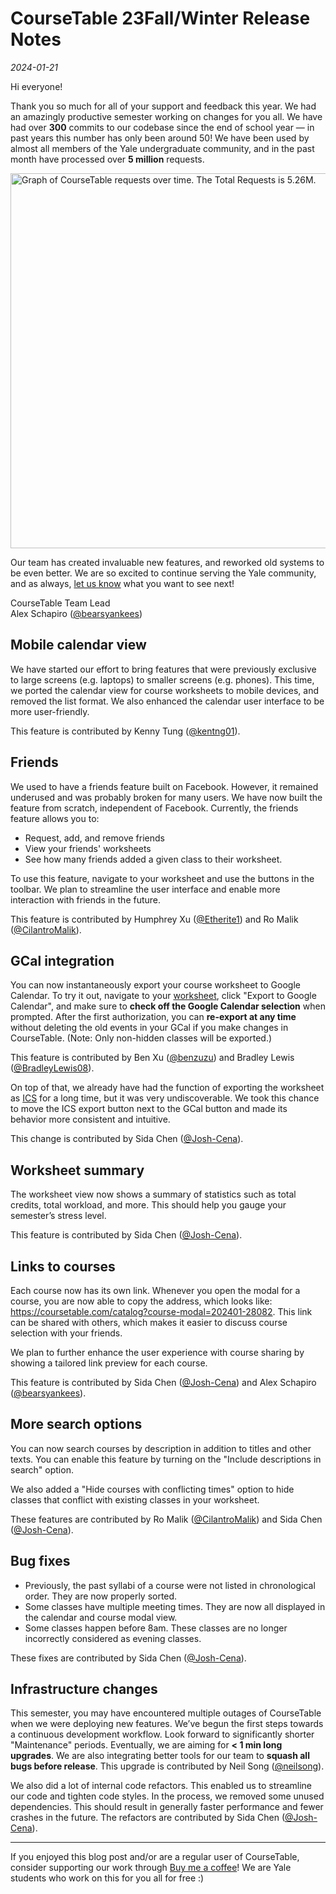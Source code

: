 
<div className={clsx(styles.container, 'mx-auto')}>
<TextComponent type={1}>

# CourseTable 23Fall/Winter Release Notes

_2024-01-21_

Hi everyone!

Thank you so much for all of your support and feedback this year. We had an amazingly productive semester working on changes for you all. We have had over **300** commits to our codebase since the end of school year — in past years this number has only been around 50! We have been used by almost all members of the Yale undergraduate community, and in the past month have processed over **5 million** requests.

<div style={{ textAlign: 'center' }}>
  <img
    src="/images/release_notes/fall_23/fall23requests.png"
    alt="Graph of CourseTable requests over time. The Total Requests is 5.26M."
    width="600"
  />
</div>

Our team has created invaluable new features, and reworked old systems to be even better. We are so excited to continue serving the Yale community, and as always, [let us know](https://feedback.coursetable.com/) what you want to see next!

CourseTable Team Lead<br />
Alex Schapiro ([@bearsyankees](https://github.com/bearsyankees))

## Mobile calendar view

We have started our effort to bring features that were previously exclusive to large screens (e.g. laptops) to smaller screens (e.g. phones). This time, we ported the calendar view for course worksheets to mobile devices, and removed the list format. We also enhanced the calendar user interface to be more user-friendly.

This feature is contributed by Kenny Tung ([@kentng01](https://github.com/kentng01)).

## Friends

We used to have a friends feature built on Facebook. However, it remained underused and was probably broken for many users. We have now built the feature from scratch, independent of Facebook. Currently, the friends feature allows you to:

- Request, add, and remove friends
- View your friends' worksheets
- See how many friends added a given class to their worksheet.

To use this feature, navigate to your worksheet and use the buttons in the toolbar. We plan to streamline the user interface and enable more interaction with friends in the future.

This feature is contributed by Humphrey Xu ([@Etherite1](https://github.com/Etherite1)) and Ro Malik ([@CilantroMalik](https://github.com/CilantroMalik)).

## GCal integration

You can now instantaneously export your course worksheet to Google Calendar. To try it out, navigate to your [worksheet](https://coursetable.com/worksheet), click "Export to Google Calendar", and make sure to **check off the Google Calendar selection** when prompted. After the first authorization, you can **re-export at any time** without deleting the old events in your GCal if you make changes in CourseTable. (Note: Only non-hidden classes will be exported.)

This feature is contributed by Ben Xu ([@benzuzu](https://github.com/benzuzu)) and Bradley Lewis ([@BradleyLewis08](https://github.com/BradleyLewis08)).

On top of that, we already have had the function of exporting the worksheet as [ICS](https://en.wikipedia.org/wiki/ICalendar) for a long time, but it was very undiscoverable. We took this chance to move the ICS export button next to the GCal button and made its behavior more consistent and intuitive.

This change is contributed by Sida Chen ([@Josh-Cena](https://github.com/Josh-Cena)).

## Worksheet summary

The worksheet view now shows a summary of statistics such as total credits, total workload, and more. This should help you gauge your semester’s stress level.

This feature is contributed by Sida Chen ([@Josh-Cena](https://github.com/Josh-Cena)).

## Links to courses

Each course now has its own link. Whenever you open the modal for a course, you are now able to copy the address, which looks like: https://coursetable.com/catalog?course-modal=202401-28082. This link can be shared with others, which makes it easier to discuss course selection with your friends.

We plan to further enhance the user experience with course sharing by showing a tailored link preview for each course.

This feature is contributed by Sida Chen ([@Josh-Cena](https://github.com/Josh-Cena)) and Alex Schapiro ([@bearsyankees](https://github.com/bearsyankees)).

## More search options

You can now search courses by description in addition to titles and other texts. You can enable this feature by turning on the "Include descriptions in search" option.

We also added a "Hide courses with conflicting times" option to hide classes that conflict with existing classes in your worksheet.

These features are contributed by Ro Malik ([@CilantroMalik](https://github.com/CilantroMalik)) and Sida Chen ([@Josh-Cena](https://github.com/Josh-Cena)).

## Bug fixes

- Previously, the past syllabi of a course were not listed in chronological order. They are now properly sorted.
- Some classes have multiple meeting times. They are now all displayed in the calendar and course modal view.
- Some classes happen before 8am. These classes are no longer incorrectly considered as evening classes.

These fixes are contributed by Sida Chen ([@Josh-Cena](https://github.com/Josh-Cena)).

## Infrastructure changes

This semester, you may have encountered multiple outages of CourseTable when we were deploying new features. We’ve begun the first steps towards a continuous development workflow. Look forward to significantly shorter "Maintenance" periods. Eventually, we are aiming for **< 1 min long upgrades**. We are also integrating better tools for our team to **squash all bugs before release**. This upgrade is contributed by Neil Song ([@neilsong](https://github.com/neilsong)).

We also did a lot of internal code refactors. This enabled us to streamline our code and tighten code styles. In the process, we removed some unused dependencies. This should result in generally faster performance and fewer crashes in the future. The refactors are contributed by Sida Chen ([@Josh-Cena](https://github.com/Josh-Cena)).

---

If you enjoyed this blog post and/or are a regular user of CourseTable, consider supporting our work through [Buy me a coffee](https://www.buymeacoffee.com/coursetable)! We are Yale students who work on this for you all for free :)

</TextComponent>
</div>

